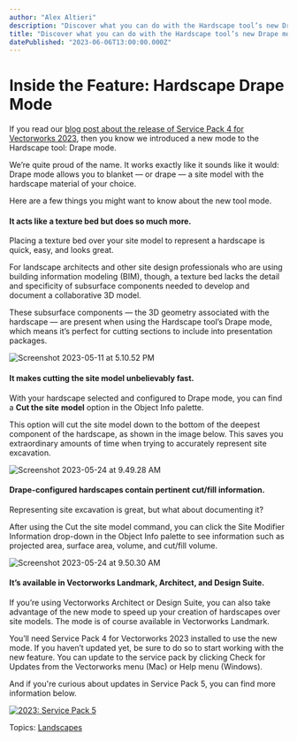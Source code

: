 ```yaml
---
author: "Alex Altieri"
description: "Discover what you can do with the Hardscape tool’s new Drape mode in Vectorworks Landmark 2023."
title: "Discover what you can do with the Hardscape tool’s new Drape mode in Vectorworks Landmark 2023." 
datePublished: "2023-06-06T13:00:00.000Z"
---
```

# Inside the Feature: Hardscape Drape Mode

If you read our [blog post about the release of Service Pack 4 for Vectorworks 2023](../../../net/vectorworks/blog/2023-service-pack-4.html), then you know we introduced a new mode to the Hardscape tool: Drape mode.

We’re quite proud of the name. It works exactly like it sounds like it would: Drape mode allows you to blanket — or drape — a site model with the hardscape material of your choice.

Here are a few things you might want to know about the new tool mode.

#### It acts like a texture bed but does so much more. 

Placing a texture bed over your site model to represent a hardscape is quick, easy, and looks great.

For landscape architects and other site design professionals who are using building information modeling (BIM), though, a texture bed lacks the detail and specificity of subsurface components needed to develop and document a collaborative 3D model.

These subsurface components — the 3D geometry associated with the hardscape — are present when using the Hardscape tool’s Drape mode, which means it’s perfect for cutting sections to include into presentation packages.

![Screenshot 2023-05-11 at 5.10.52 PM](https://blog.vectorworks.net/hs-fs/hubfs/Blog%20Images/2023%20Blog%20Images/5_Drape%20Mode/Screenshot%202023-05-11%20at%205.10.52%20PM.png?width=1037&height=500&name=Screenshot%202023-05-11%20at%205.10.52%20PM.png)

#### It makes cutting the site model unbelievably fast.

With your hardscape selected and configured to Drape mode, you can find a **Cut the site** **model** option in the Object Info palette.

This option will cut the site model down to the bottom of the deepest component of the hardscape, as shown in the image below. This saves you extraordinary amounts of time when trying to accurately represent site excavation.

![Screenshot 2023-05-24 at 9.49.28 AM](https://blog.vectorworks.net/hs-fs/hubfs/Blog%20Images/2023%20Blog%20Images/5_Drape%20Mode/Screenshot%202023-05-24%20at%209.49.28%20AM.png?width=1193&height=758&name=Screenshot%202023-05-24%20at%209.49.28%20AM.png)

#### Drape-configured hardscapes contain pertinent cut/fill information.

Representing site excavation is great, but what about documenting it?

After using the Cut the site model command, you can click the Site Modifier Information drop-down in the Object Info palette to see information such as projected area, surface area, volume, and cut/fill volume.

![Screenshot 2023-05-24 at 9.50.30 AM](https://blog.vectorworks.net/hs-fs/hubfs/Blog%20Images/2023%20Blog%20Images/5_Drape%20Mode/Screenshot%202023-05-24%20at%209.50.30%20AM.png?width=1145&height=719&name=Screenshot%202023-05-24%20at%209.50.30%20AM.png)

#### It’s available in Vectorworks Landmark, Architect, and Design Suite.

If you’re using Vectorworks Architect or Design Suite, you can also take advantage of the new mode to speed up your creation of hardscapes over site models. The mode is of course available in Vectorworks Landmark.

You’ll need Service Pack 4 for Vectorworks 2023 installed to use the new mode. If you haven’t updated yet, be sure to do so to start working with the new feature. You can update to the service pack by clicking Check for Updates from the Vectorworks menu (Mac) or Help menu (Windows).

And if you're curious about updates in Service Pack 5, you can find more information below.

[![2023: Service Pack 5](https://no-cache.hubspot.com/cta/default/3018241/4d019a3c-e95b-4c3e-a370-accb56389625.png)](https://cta-redirect.hubspot.com/cta/redirect/3018241/4d019a3c-e95b-4c3e-a370-accb56389625) 

 Topics: [Landscapes](https://blog.vectorworks.net/topic/landscapes) 

 